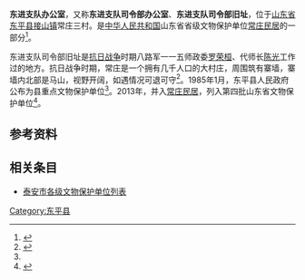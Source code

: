 {{文物保护单位
| 级别 = 省级
| 名称 = [[常庄民居|常庄民居]]
| 子项 = 东进支队办公室
| 图片 = 
| 说明 = 
| 省区市 = 山东省
| 所在 = 山东省[[泰安市|泰安市]][[东平县|东平县]][[接山镇|接山镇]]常庄三村
| 分类 = 近现代重要史迹
| 时代 = 抗日战争时期
| 编号 = 4-355-3-091
| 登录 = 2013年10月10日
| 坐标 = {{coord|35|59|43.15|N|116|36|2.35|E|display=inline,title}}
}}

'''东进支队办公室'''，又称'''东进支队司令部办公室'''、'''东进支队司令部旧址'''，位于[[山东省|山东省]][[东平县|东平县]][[接山镇|接山镇]]常庄三村。是[[中华人民共和国|中华人民共和国]]山东省省级文物保护单位[[常庄民居|常庄民居]]的一部分<ref name=":0">{{Cite web|title=东平县人民政府 文化遗产保护 东平县文物古迹保护单位名录|url=http://www.dongping.gov.cn/art/2020/4/20/art_174277_10061448.html|accessdate=2021-01-03|work=www.dongping.gov.cn}}</ref>。

东进支队司令部旧址是[[抗日战争|抗日战争]]时期八路军一一五师政委[[罗荣桓|罗荣桓]]、代师长[[陈光_(1905年)|陈光]]工作过的地方。抗日战争时期，常庄是一个拥有几千人口的大村庄，周围筑有寨墙，寨墙内北部是马山，视野开阔，如遇情况可退可守<ref name="2011市志蒿里山">{{Cite book|title=泰安历史文化遗迹志|last=田书阳|first=|publisher=方志出版社|year=2011-02|isbn=9787514400717|location=北京|pages=487|work=东进支队司令部旧址|last2=马辉|last3=泰安市地方史志编纂委员会|url=http://lib.sdsqw.cn/bin/mse.exe?seachword=&K=b9&A=13&rec=632&run=13}}</ref>。1985年1月，东平县人民政府公布为县重点文物保护单位<ref name=":0" />。2013年，并入[[常庄民居|常庄民居]]，列入第四批山东省文物保护单位<ref>{{Cite web|title=山东省第四批省级文物保护单位名单(共计606处)|url=http://sd.dzwww.com/sdnews/201311/t20131115_9187836.htm|accessdate=2018-12-06|author=山东省人民政府|date=2013-11-15|work=sd.dzwww.com|publisher=大众日报|archiveurl=https://web.archive.org/web/20181206015221/http://sd.dzwww.com/sdnews/201311/t20131115_9187836.htm|archivedate=2018-12-06|dead-url=no}}</ref>。

== 参考资料 ==
{{Reflist}}

== 相关条目 ==

* [[泰安市各级文物保护单位列表|泰安市各级文物保护单位列表]]
{{东平县文物保护单位}}
{{抗日战争东平}}
{{泰安市主题}}
[[Category:东平县|Category:东平县]]
{{Chinese building-stub}}